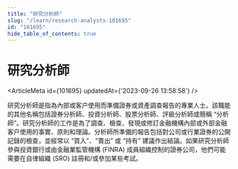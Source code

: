 ```yaml
---
title: "研究分析師"
slug: "/learn/research-analysts-101695"
id: "101695"
hide_table_of_contents: true
---
```



# 研究分析師

<ArticleMeta id={101695} updatedAt={'2023-09-26 13:58:58'} />
<div className='border-solid border-b border-t-0 my-4 border-[var(--ifm-color-gray-300)]' />

研究分析師是指為內部或客户使用而準備證券或資產調查報告的專業人士。該職能的其他名稱包括證券分析師、投資分析師、股票分析師、評級分析師或簡稱 “分析師”。研究分析師的工作是為了調查、檢查、發現或修訂金融機構內部或外部金融客户使用的事實、原則和理論。分析師所準備的報告包括對公司或行業證券的公開記錄的檢查，並經常以 “買入”、“賣出” 或 “持有” 建議作出結論。如果研究分析師參與投資銀行或由金融業監管機構 (FINRA) 成員組織控制的證券公司，他們可能需要在自律組織 (SRO) 註冊和/或參加某些考試。
